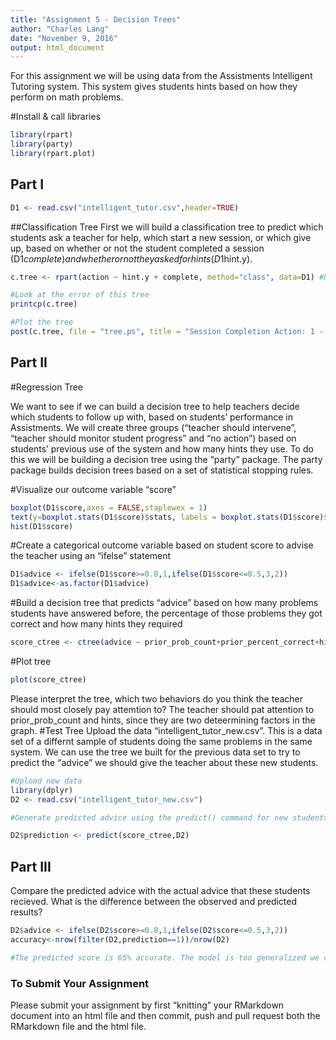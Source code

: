 ```yaml
---
title: "Assignment 5 - Decision Trees"
author: "Charles Lang"
date: "November 9, 2016"
output: html_document
---
```

For this assignment we will be using data from the Assistments Intelligent Tutoring system. This system gives students hints based on how they perform on math problems. 

#Install & call libraries
```r
library(rpart)
library(party)
library(rpart.plot)
```

## Part I
```r
D1 <- read.csv("intelligent_tutor.csv",header=TRUE)
```

##Classification Tree
First we will build a classification tree to predict which students ask a teacher for help, which start a new session, or which give up, based on whether or not the student completed a session (D1$complete) and whether or not they asked for hints (D1$hint.y). 
```r

c.tree <- rpart(action ~ hint.y + complete, method="class", data=D1) #Notice the standard R notion for a formula X ~ Y

#Look at the error of this tree
printcp(c.tree)

#Plot the tree
post(c.tree, file = "tree.ps", title = "Session Completion Action: 1 - Ask teacher, 2 - Start new session, 3 - Give up")

```
## Part II

#Regression Tree

We want to see if we can build a decision tree to help teachers decide which students to follow up with, based on students' performance in Assistments. We will create three groups ("teacher should intervene", "teacher should monitor student progress" and "no action") based on students' previous use of the system and how many hints they use. To do this we will be building a decision tree using the "party" package. The party package builds decision trees based on a set of statistical stopping rules.

#Visualize our outcome variable "score"
```r
boxplot(D1$score,axes = FALSE,staplewex = 1)
text(y=boxplot.stats(D1$score)$stats, labels = boxplot.stats(D1$score)$stats,x=1.4)
hist(D1$score)
```

#Create a categorical outcome variable based on student score to advise the teacher using an "ifelse" statement
```r
D1$advice <- ifelse(D1$score>=0.8,1,ifelse(D1$score<=0.5,3,2))
D1$advice<-as.factor(D1$advice)
```

#Build a decision tree that predicts "advice" based on how many problems students have answered before, the percentage of those problems they got correct and how many hints they required
```r
score_ctree <- ctree(advice ~ prior_prob_count+prior_percent_correct+hints,data = D1)
```

#Plot tree
```r
plot(score_ctree)
```

Please interpret the tree, which two behaviors do you think the teacher should most closely pay attemtion to?
The teacher should pat attention to prior_prob_count and hints, since they are two deteermining factors in the graph.
#Test Tree
Upload the data "intelligent_tutor_new.csv". This is a data set of a differnt sample of students doing the same problems in the same system. We can use the tree we built for the previous data set to try to predict the "advice" we should give the teacher about these new students. 

```r
#Upload new data
library(dplyr)
D2 <- read.csv("intelligent_tutor_new.csv")

#Generate predicted advice using the predict() command for new students based on tree generated from old students

D2$prediction <- predict(score_ctree,D2)

``` 
## Part III
Compare the predicted advice with the actual advice that these students recieved. What is the difference between the observed and predicted results?
```r
D2$advice <- ifelse(D2$score>=0.8,1,ifelse(D2$score<=0.5,3,2))
accuracy<-nrow(filter(D2,prediction==1))/nrow(D2)

#The predicted score is 65% accurate. The model is too generalized we can have more variables add to the graph. The error rate is 35%.
```

### To Submit Your Assignment

Please submit your assignment by first "knitting" your RMarkdown document into an html file and then commit, push and pull request both the RMarkdown file and the html file.

